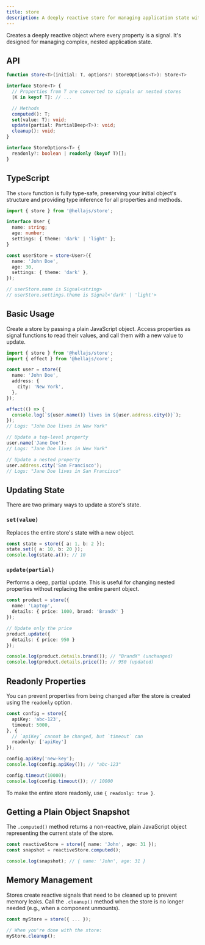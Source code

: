 ```yaml
---
title: store
description: A deeply reactive store for managing application state with full type safety and flexible readonly controls.
---
```


Creates a deeply reactive object where every property is a signal. It's designed for managing complex, nested application state.

## API

```typescript
function store<T>(initial: T, options?: StoreOptions<T>): Store<T>

interface Store<T> {
  // Properties from T are converted to signals or nested stores
  [K in keyof T]: // ...

  // Methods
  computed(): T;
  set(value: T): void;
  update(partial: PartialDeep<T>): void;
  cleanup(): void;
}

interface StoreOptions<T> {
  readonly?: boolean | readonly (keyof T)[];
}
```

## TypeScript

The `store` function is fully type-safe, preserving your initial object's structure and providing type inference for all properties and methods.

```typescript
import { store } from '@hellajs/store';

interface User {
  name: string;
  age: number;
  settings: { theme: 'dark' | 'light' };
}

const userStore = store<User>({
  name: 'John Doe',
  age: 30,
  settings: { theme: 'dark' },
});

// userStore.name is Signal<string>
// userStore.settings.theme is Signal<'dark' | 'light'>
```

## Basic Usage

Create a store by passing a plain JavaScript object. Access properties as signal functions to read their values, and call them with a new value to update.

```typescript
import { store } from '@hellajs/store';
import { effect } from '@hellajs/core';

const user = store({
  name: 'John Doe',
  address: {
    city: 'New York',
  },
});

effect(() => {
  console.log(`${user.name()} lives in ${user.address.city()}`);
});
// Logs: "John Doe lives in New York"

// Update a top-level property
user.name('Jane Doe');
// Logs: "Jane Doe lives in New York"

// Update a nested property
user.address.city('San Francisco');
// Logs: "Jane Doe lives in San Francisco"
```

## Updating State

There are two primary ways to update a store's state.

### `set(value)`
Replaces the entire store's state with a new object.

```typescript
const state = store({ a: 1, b: 2 });
state.set({ a: 10, b: 20 });
console.log(state.a()); // 10
```

### `update(partial)`
Performs a deep, partial update. This is useful for changing nested properties without replacing the entire parent object.

```typescript
const product = store({
  name: 'Laptop',
  details: { price: 1000, brand: 'BrandX' }
});

// Update only the price
product.update({
  details: { price: 950 }
});

console.log(product.details.brand()); // "BrandX" (unchanged)
console.log(product.details.price()); // 950 (updated)
```

## Readonly Properties

You can prevent properties from being changed after the store is created using the `readonly` option.

```typescript
const config = store({
  apiKey: 'abc-123',
  timeout: 5000,
}, { 
  // `apiKey` cannot be changed, but `timeout` can
  readonly: ['apiKey'] 
});

config.apiKey('new-key');
console.log(config.apiKey()); // "abc-123"

config.timeout(10000);
console.log(config.timeout()); // 10000
```
To make the entire store readonly, use `{ readonly: true }`.

## Getting a Plain Object Snapshot

The `.computed()` method returns a non-reactive, plain JavaScript object representing the current state of the store.

```typescript
const reactiveStore = store({ name: 'John', age: 31 });
const snapshot = reactiveStore.computed();

console.log(snapshot); // { name: 'John', age: 31 }
```

## Memory Management

Stores create reactive signals that need to be cleaned up to prevent memory leaks. Call the `.cleanup()` method when the store is no longer needed (e.g., when a component unmounts).

```typescript
const myStore = store({ ... });

// When you're done with the store:
myStore.cleanup();
```
